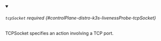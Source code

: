 


<details className="config-field" data-expandable="true" open>
<summary>

###### `tcpSocket` <span className="config-field-required" data-required="false">required</span> <span className="config-field-type"></span> <span className="config-field-default"></span> <span className="config-field-enum"></span> {#controlPlane-distro-k3s-livenessProbe-tcpSocket}

TCPSocket specifies an action involving a TCP port.

</summary>

<PartialTcpsocketreference />


</details>
